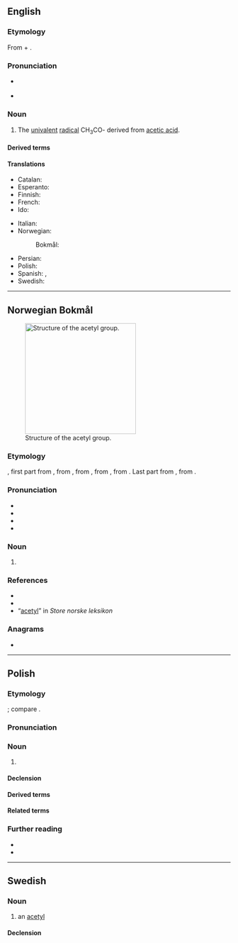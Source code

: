 {{also|acétyl}}
==English==

===Etymology===
From {{der|en|la|acētum|t=vinegar}} + {{der|en|grc|ὕλη|t=substance}}.

===Pronunciation===
* {{a|UK}} {{IPA|en|/əˈsiːtaɪl/|/əˈsiːtɪl/}}
* {{a|US}} {{IPA|en|/ˈæsətɪl/|/əˈsiːtɪl/}}

===Noun===
{{en-noun}}

# {{lb|en|organic chemistry}} The [[univalent]] [[radical]] CH<sub>3</sub>CO- derived from [[acetic acid]].

====Derived terms====
{{der4|en|acetyl chloride|acetylase|acetylate|acetylcholine|acetylcholinesterase|acetylene|acetylic|acetylide|acetylsalicylate|acetyl CoA|acetyl-CoA carboxylase|acetyl-CoA synthetase|acetyl coenzyme A|acetylamine
|acetylbenzoate
|acetylbenzoic
|acetylbiuret
|acetylcarbazole
|acetylcellulose
|acetylcyanide
|acetylenediurein
|acetylfluoride
|acetyliodide
|acetylperoxide
|acetylphenol
|acetylphenylhydrazine
|acetylrosaniline
|acetylsalol
|acetylthymol
|acetyltropeine
|acetylurea
|acetylxylan
}}

====Translations====
{{trans-top|univalent radical}}
* Catalan: {{t+|ca|acetil|m}}
* Esperanto: {{t+|eo|acetilo}}
* Finnish: {{t|fi|asetyyli}}
* French: {{t|fr|acétyl|m}}
* Ido: {{t+|io|acetilo}}
{{trans-mid}}
* Italian: {{t+|it|acetile|m}}
* Norwegian:
*: Bokmål: {{t+|nb|acetyl|n}}
* Persian: {{t+|fa|استیل}}
* Polish: {{t+|pl|acetyl|m}}
* Spanish: {{t+|es|acetilo|m}}, {{t|es|acetil|m}}
* Swedish: {{t+|sv|acetyl|c}}
{{trans-bottom}}

----

==Norwegian Bokmål==
{{wp|lang=nb}}
[[Image:Acetyl group.svg|250px|thumb|Structure of the acetyl group.]]

===Etymology===
{{root|nb|ine-pro|*h₂eḱ-}}
{{af|nb|acet-|-yl}}, first part from {{der|nb|la|acētum||vinegar}}, from {{m|la|aceō||I am sour}}, from {{der|nb|itc-pro|*akēō||be sharp-tasting, be sour}}, from {{der|nb|ine-pro||*h₂eḱ-éh₁-ye-ti}}, from {{m|ine-pro|*h₂eḱ-||sharp}}. Last part from {{der|nb|grc|ὕλη||wood, forest; material, matter}}, from {{der|nb|ine-pro|*swel-, *sel-||firewood, wood, beam}}.

===Pronunciation===
* {{IPA|nb|/asɛˈtyːl/}}
* {{audio|nb|nb-acetyl.ogg|Audio}}
* {{rhymes|nb|yːl}}
* {{hyph|nb|a|ce|tyl}}

===Noun===
{{nb-noun-n1}}

# {{lb|nb|organic chemistry}} {{l|en|acetyl}} {{q|the [[univalent]] [[radical]] CH<sub>3</sub>CO- derived from [[acetic acid]]}}

===References===
* {{R:The Bokmål Dictionary}}
* {{R:NAOB}}
* “[http://www.snl.no/acetyl acetyl]” in ''Store norske leksikon''

===Anagrams===
* {{anagrams|nb|acylet}}

{{c|nb|Chemistry}}

----

==Polish==
{{wp|lang=pl}}

===Etymology===
{{intnat|pl}}; compare {{cog|en|acetyl}}.

===Pronunciation===
{{pl-p|a=LL-Q809 (pol)-Olaf-acetyl.wav}}

===Noun===
{{pl-noun|m-in}}

# {{lb|pl|organic chemistry}} {{l|en|acetyl}}

====Declension====
{{pl-decl-noun-m-in}}

====Derived terms====
{{col3|pl|title=noun|acetylobenzen}}

====Related terms====
{{col3|pl|title=nouns|acetylacja|acetylowanie}}

===Further reading===
* {{R:pl:WSJP}}
* {{R:pl:PWN}}

----

==Swedish==

===Noun===
{{sv-noun|c}}

# an [[#English|acetyl]]

====Declension====
{{sv-infl-noun-c-er}}